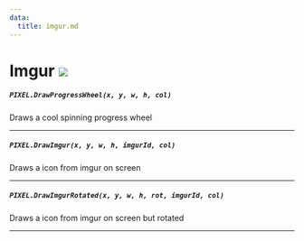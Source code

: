 ```yaml
---
data:
  title: imgur.md
---
```


# Imgur ![](https://github.com/Pulsar-Dev/documentation/blob/main/public/client.png)

##### `PIXEL.DrawProgressWheel(x, y, w, h, col)`
  Draws a cool spinning progress wheel

---
##### `PIXEL.DrawImgur(x, y, w, h, imgurId, col)`
  Draws a icon from imgur on screen

---
##### `PIXEL.DrawImgurRotated(x, y, w, h, rot, imgurId, col)`
  Draws a icon from imgur on screen but rotated

---